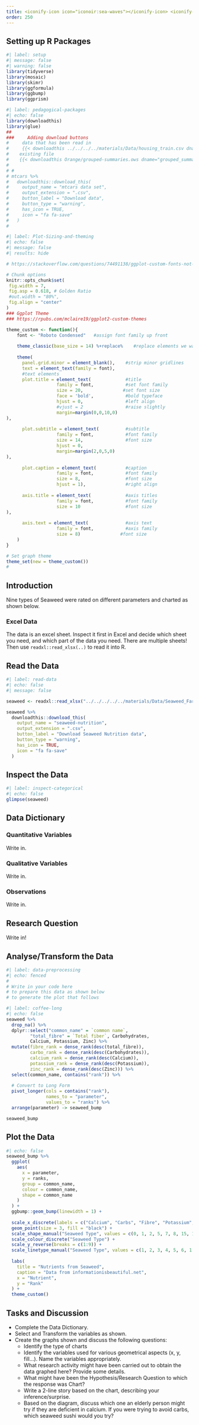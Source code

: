 ```yaml
---
title: <iconify-icon icon="iconoir:sea-waves"></iconify-icon> <iconify-icon icon="mdi:weed"></iconify-icon> Seaweed Nutrients
order: 250
---
```


## Setting up R Packages

```r
#| label: setup
#| message: false
#| warning: false
library(tidyverse)
library(mosaic)
library(skimr)
library(ggformula)
library(ggbump)
library(ggprism)
```


```r
#| label: pedagogical-packages
#| echo: false
library(downloadthis)
library(glue)
##
###     Adding download buttons
#     data that has been read in
#     {{< downloadthis ../../../../materials/Data/housing_train.csv dname="house_prices" label="Download the House Prices Dataset" icon="database-fill-down" type="info" >}}
#    existing file
#    {{< downloadthis Orange/grouped-summaries.ows dname="grouped_summaries" label="Download the Orange Workflow" icon="database-fill-down" type="info" >}} 
#    
# # 
# mtcars %>%
#   downloadthis::download_this(
#     output_name = "mtcars data set",
#     output_extension = ".csv",
#     button_label = "Download data",
#     button_type = "warning",
#     has_icon = TRUE,
#     icon = "fa fa-save"
#   )
#   
```

```r
#| label: Plot-Sizing-and-theming
#| echo: false
#| message: false
#| results: hide

# https://stackoverflow.com/questions/74491138/ggplot-custom-fonts-not-working-in-quarto

# Chunk options
knitr::opts_chunk$set(
 fig.width = 7,
 fig.asp = 0.618, # Golden Ratio
 #out.width = "80%",
 fig.align = "center"
)
### Ggplot Theme
### https://rpubs.com/mclaire19/ggplot2-custom-themes

theme_custom <- function(){ 
    font <- "Roboto Condensed"   #assign font family up front
    
    theme_classic(base_size = 14) %+replace%    #replace elements we want to change
    
    theme(
      panel.grid.minor = element_blank(),    #strip minor gridlines
      text = element_text(family = font),
      #text elements
      plot.title = element_text(             #title
                   family = font,            #set font family
                   size = 20,               #set font size
                   face = 'bold',            #bold typeface
                   hjust = 0,                #left align
                   #vjust = 2                #raise slightly
                   margin=margin(0,0,10,0)
),               
      
      plot.subtitle = element_text(          #subtitle
                   family = font,            #font family
                   size = 14,                #font size
                   hjust = 0,
                   margin=margin(2,0,5,0)
),               
      
      plot.caption = element_text(           #caption
                   family = font,            #font family
                   size = 8,                 #font size
                   hjust = 1),               #right align
      
      axis.title = element_text(             #axis titles
                   family = font,            #font family
                   size = 10                 #font size
),
      
      axis.text = element_text(              #axis text
                   family = font,            #axis family
                   size = 8)               #font size
    )
}

# Set graph theme
theme_set(new = theme_custom())
#
```

## Introduction

Nine types of Seaweed were rated on different parameters and charted as shown below. 

::: callout-note
### Excel Data
The data is an excel sheet. Inspect it first in Excel and  decide which sheet you need, and which part of the data you need. There are multiple sheets!
Then use `readxl::read_xlsx(..)` to read it into R.
:::

## Read the Data

```r
#| label: read-data
#| echo: false
#| message: false

seaweed <- readxl::read_xlsx("../../../../../materials/Data/Seaweed_Farming_Marine_Permaculture.xls", sheet = "seaweed nutrition", range = "A3:R13")

seaweed %>%
  downloadthis::download_this(
    output_name = "seaweed-nutrition",
    output_extension = ".csv",
    button_label = "Download Seaweed Nutrition data",
    button_type = "warning",
    has_icon = TRUE,
    icon = "fa fa-save"
  )
```

## Inspect the Data

```r
#| label: inspect-categorical
#| echo: false
glimpse(seaweed)

```


## Data Dictionary
::: callout-note
### Quantitative Variables
Write in.

:::

::: callout-note
### Qualitative Variables
Write in.

:::

::: callout-note
### Observations
Write in.

:::

## Research Question
::: callout-note
Write in!
:::

## Analyse/Transform the Data

```r
#| label: data-preprocessing
#| echo: fenced
#
# Write in your code here 
# to prepare this data as shown below  
# to generate the plot that follows

```

```r
#| label: coffee-long
#| echo: false
seaweed %>% 
  drop_na() %>% 
  dplyr::select("common_name" = `common name`, 
         "total_fibre" = `Total fiber`, Carbohydrates, 
         Calcium, Potassium, Zinc) %>% 
  mutate(fibre_rank = dense_rank(desc(total_fibre)),
         carbo_rank = dense_rank(desc(Carbohydrates)),
         calcium_rank = dense_rank(desc(Calcium)),
         potassium_rank = dense_rank(desc(Potassium)),
         zinc_rank = dense_rank(desc(Zinc))) %>% 
  select(common_name, contains("rank")) %>% 
  
  # Convert to Long Form
  pivot_longer(cols = contains("rank"), 
               names_to = "parameter", 
               values_to = "ranks") %>% 
  arrange(parameter) -> seaweed_bump

seaweed_bump

```


## Plot the Data
```r
#| echo: false
seaweed_bump %>%
  ggplot(
    aes(
      x = parameter,
      y = ranks,
      group = common_name,
      colour = common_name,
      shape = common_name
    )
  ) +
  ggbump::geom_bump(linewidth = 1) +
  
  scale_x_discrete(labels = c("Calcium", "Carbs", "Fibre", "Potassium", "Zinc"), guide = "prism_bracket") +
  geom_point(size = 3, fill = "black") +
  scale_shape_manual("Seaweed Type", values = c(0, 1, 2, 5, 7, 8, 15, 16, 18)) +
  scale_colour_discrete("Seaweed Type") +
  scale_y_reverse(breaks = c(1:9)) +
  scale_linetype_manual("Seaweed Type", values = c(1, 2, 3, 4, 5, 6, 1, 2, 3)) +
  
  labs(
    title = "Nutrients from Seaweed",
    caption = "Data from informationisbeautiful.net",
    x = "Nutrient",
    y = "Rank"
  ) +
  theme_custom()

```

## Tasks and Discussion

- Complete the Data Dictionary.
- Select and Transform the variables as shown.
- Create the graphs shown and discuss the following questions:
  -   Identify the type of charts
  -   Identify the variables used for various geometrical aspects (x, y,
    fill...). Name the variables appropriately.
  -   What research activity might have been carried out to obtain the data graphed here? Provide some details.
  -   What might have been the Hypothesis/Research Question to which the response was Chart?
  - Write a 2-line story based on the chart, describing your inference/surprise.
  - Based on the diagram, discuss which one an elderly person might try if they are deficient in calcium. If you were trying to avoid carbs, which seaweed sushi would you try?

    

